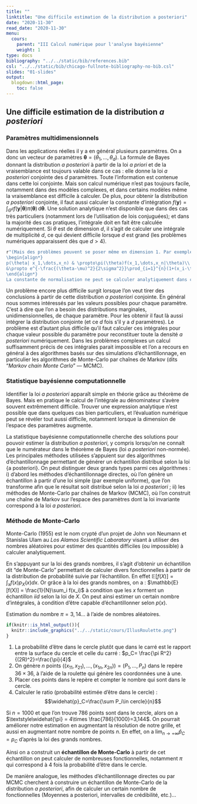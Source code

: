 ```yaml
---
title: ""
linktitle: "Une difficile estimation de la distribution a posteriori"
date: "2020-11-30"
read_date: "2020-11-30"
menu:
  cours:
    parent: "III Calcul numérique pour l'analyse bayésienne"
    weight: 1
type: docs
bibliography: "../../static/bib/references.bib"
csl: "../../static/bib/chicago-fullnote-bibliography-no-bib.csl"
slides: "01-slides"
output:
  blogdown::html_page:
    toc: false
---
```


## Une difficile estimation de la distribution *a posteriori*

### Paramètres multidimensionnels

Dans les applications réelles il y a en général plusieurs paramètres. On a donc un vecteur de paramètres $\boldsymbol{\theta} = (\theta_1,\dots, \theta_d)$. La formule de Bayes donnant la distribution *a posteriori* à partir de la loi *a priori* et de la vraisemblance est toujours valable dans ce cas : elle donne la loi *a posteriori* conjointe des $d$ paramètres. Toute l'information est contenue dans cette loi conjointe. Mais son calcul numérique n'est pas toujours facile, notamment dans des modèles complexes, et dans certains modèles même la vraisemblance est difficile à calculer. De plus, pour obtenir la distribution *a posteriori* conjointe, il faut aussi calculer la constante d'intégration $f(\boldsymbol{y}) = \textstyle \int_{\Theta^d} f(\boldsymbol{y}|\boldsymbol{\theta})\pi(\boldsymbol{\theta})\,\text{d}\boldsymbol{\theta}$. Une solution analytique n'est disponible que dans des cas très particuliers (notamment lors de l'utilisation de lois conjuguées); et dans la majorité des cas pratiques, l'intégrale doit en fait être calculée numériquement. Si $\theta$ est de dimension $d$, il s'agit de calculer une intégrale de multiplicité $d$, ce qui devient difficile lorsque $d$ est grand (les problèmes numériques apparaissent dès que $d> 4$). 

```r
r"(Mais des problèmes peuvent se poser même en dimension 1. Par exemple, si l'on considère un échantillon $x_1,\dots,x_n$ d'une loi de Cauchy $\mathcal{C}(\theta, 1)$ avec comme prior $p(\theta) = \mathcal{N}(\mu, \sigma^2)$, avec $\mu$ et $\sigma$ connus. La distribution *a posteriori* est alors 
\begin{align*}
p(\theta| x_1,\dots,x_n) & \propto\pi(\theta)f(x_1,\dots,x_n|\theta)\\
&\propto e^{-\frac{(\theta-\mu)^2}{2\sigma^2}}\prod_{i=1}^{n}(1+(x_i-\theta)^2)^{-1}
\end{align*}
La constante de normalisation ne peut se calculer analytiquement dans ce cas, et il est donc impossible de donner une expression analytique pour ce posterior.)"
```

Un problème encore plus difficile surgit lorsque l'on veut tirer des conclusions à partir de cette distribution *a posteriori* conjointe. En général nous sommes intéressés par les valeurs possibles pour chaque paramètre. C'est à dire que l'on a besoin des distributions marginales, unidimensionnelles, de chaque paramètre. Pour les obtenir il faut là aussi intégrer la distribution conjointe (et ce $d$ fois s'il y a $d$ paramètres). Le problème est d'autant plus difficile qu'il faut calculer ces intégrales pour chaque valeur possible du paramètre pour reconstituer toute la densité *a posteriori* numériquement. Dans les problèmes complexes un calcul suffisamment précis de ces intégrales parait impossible et l'on a recours en général à des algorithmes basés sur des simulations d'échantillonnage, en particulier les algorithmes de Monte-Carlo par chaînes de Markov (dits "*Markov chain Monte Carlo*" --- MCMC).


### Statistique bayésienne computationnelle

Identifier la loi *a posteriori* apparaît simple en théorie grâce au théorème de Bayes. Mais en pratique le calcul de l'intégrale au dénominateur s'avère souvent extrêmement difficile. Trouver une expression analytique n'est possible que dans quelques cas bien particuliers, et l'évaluation numérique peut se révéler tout aussi difficile, notamment lorsque la dimension de l'espace des paramètres augmente.

La statistique bayésienne computationnelle cherche des solutions pour pouvoir estimer la distribution *a posteriori*, y compris lorsqu'on ne connaît que le numérateur dans le théorème de Bayes (loi *a posteriori* non-normée). Les principales méthodes utilisées s'appuient sur des algorithmes d'échantillonnage permettant de générer un échantillon distribué selon la loi {a posteriori}. On peut distinguer deux grands types parmi ces algorithmes : i) d'abord les méthodes d'échantillonnage directes, où l'on génère un échantillon à partir d'une loi simple (par exemple uniforme), que l'on transforme afin que le résultat soit distribué selon la loi *a posteriori* ; ii) les méthodes de Monte-Carlo par chaînes de Markov (MCMC), où l'on construit une chaîne de Markov sur l'espace des paramètres dont la loi invariante correspond à la loi *a posteriori*.

### Méthode de Monte-Carlo

Monte-Carlo (1955) est le nom crypté d'un projet de John von Neumann et Stanislas Ulam au *Los Alamos Scientific Laboratory* visant à utiliser des nombres aléatoires pour estimer des quantités difficiles (ou impossible) à calculer analytiquement.

En s'appuyant sur la loi des grands nombres, il s'agit d'obtenir un échantillon dit "de Monte-Carlo" permettant de calculer divers fonctionnelles à partir de la distribution de probabilité suivie par l'échantillon. En effet $\mathbb{E}[f(X)] = \int_x f(x)p_X(x)dx$. Or grâce à la loi des grands nombres, on a : $\mathbb{E}[f(X)] = \frac{1}{N}\sum_i f(x_i)$ à condition que les $x$ forment un échantillon $iid$ selon la loi de $X$. On peut ainsi estimer un certain nombre d'intégrales, à condition d'être capable d'échantillonner selon $p(x)$.



:::{.Example data-latex=""} 
Estimation du nombre $\pi=3,14\dots$ à l'aide de nombres aléatoires.

\begin{figure}[!h]
\hfill\begin{minipage}{0.4\textwidth}
\vspace{0.8cm}
  \hspace{0.2cm}\includegraphics[width=0.9\textwidth]{roulette_lowres}\vspace{0.7cm}\\
   \small \quad Une roulette de casino (à Monte-Carlo ?)
\end{minipage}\hfill
\begin{minipage}{0.5\textwidth}
   \hspace{0.6cm}\includegraphics[width=0.65\textwidth]{piCircle}\\
  \centerline{\small \hspace{-1.8cm} Une cible quadrillée en 36$\times$36}
  \end{minipage}\hfill
\end{figure}\bigskip
\endgraf

```r
if(knitr::is_html_output()){
  knitr::include_graphics("../../static/cours/IllusRoulette.png")
}
```

  1. La probabilité d'être dans le cercle plutôt que dans le carré est le rapport entre la surface du cercle et celle du carré : $p_C= \frac{\pi R^2}{(2R)^2}=\frac{\pi}{4}$
  2. On génère $n$ points $\left((x_{11},x_{21}),\dots,(x_{1n},x_{2n})\right)=(P_1,\dots,P_n)$ dans le repère $36\times 36$, à l'aide de la roulette qui génère les coordonnées une à une.
  3. Placer ces points dans le repère et compter le nombre qui sont dans le cercle.
  4. Calculer le ratio (probabilité estimée d'être dans le cercle) : $$\widehat{p}_C=\frac{\sum P_i\in cercle}{n}$$

Si $n=1000$ et que l'on trouve $786$ points sont dans le cercle,  alors on a $\textstyle\widehat{\pi} = 4\times \frac{786}{1000}=3,144$. On pourrait améliorer notre estimation en augmentant la résolution de notre grille, et aussi en augmentant notre nombre de points $n$. En effet, on a $\lim_{n\to+\infty}\widehat{p}_C = p_C$ d'après la loi des grands nombres.  

Ainsi on a construit un **échantillon de Monte-Carlo** à partir de cet échantillon on peut calculer de nombreuses fonctionnelles, notamment $\pi$ qui correspond à 4 fois la probabilité d'être dans le cercle.  

De manière analogue, les méthodes d'échantillonnage directes ou par MCMC cherchent à construire un échantillon de Monte-Carlo de la distribution *a posteriori*, afin de calculer un certain nombre de fonctionnelles (Moyennes a posteriori, intervalles de crédibilité, etc.)...
:::